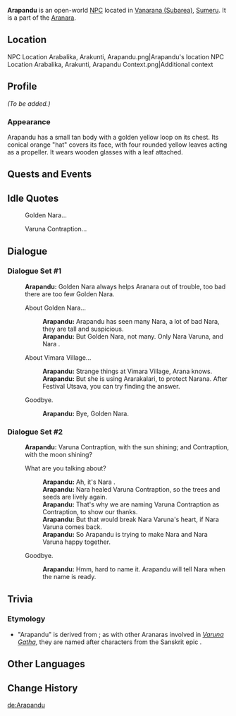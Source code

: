 {{Meta
|missing_NPC_profile  = yes
}}
{{Character Infobox
|type             = Open-World NPC
|group            = Aranara
|image            = NPC Arapandu.png
|region           = Sumeru
|location         = Sumeru
|affiliation      = 
|title            = 

|ancestry         = <!-- Clan/family -->
|father           = 
|mother           = 
|spouse           = 
|sibling          = 
|child            = 
|relative         = 

|dialoguereward   = 
}}
'''Arapandu''' is an open-world [[NPC]] located in [[Vanarana (Subarea)]], [[Sumeru]]. It is a part of the [[Aranara]].

==Location==
<gallery>
NPC Location Arabalika, Arakunti, Arapandu.png|Arapandu's location
NPC Location Arabalika, Arakunti, Arapandu Context.png|Additional context
</gallery>

==Profile==
''(To be added.)''

===Appearance===
Arapandu has a small tan body with a golden yellow loop on its chest. Its conical orange "hat" covers its face, with four rounded yellow leaves acting as a propeller. It wears wooden glasses with a leaf attached.

==Quests and Events==
{{Quests and Events}}

==Idle Quotes==
{{Dialogue Start}}
: {{DIcon|Idle}} Golden Nara...
: {{DIcon|Idle}} Varuna Contraption...
{{Dialogue End}}

==Dialogue==
===Dialogue Set #1===
{{Dialogue Start}}
:'''Arapandu:''' Golden Nara always helps Aranara out of trouble, too bad there are too few Golden Nara.
:{{DIcon}} About Golden Nara...
::'''Arapandu:''' Arapandu has seen many Nara, a lot of bad Nara, they are tall and suspicious.
::'''Arapandu:''' But Golden Nara, not many. Only Nara Varuna, and Nara {{Traveler}}.
:{{DIcon}} About Vimara Village...
::'''Arapandu:''' Strange things at Vimara Village, Arana knows.
::'''Arapandu:''' But she is using Ararakalari, to protect Narana. After Festival Utsava, you can try finding the answer.
:{{DIcon}} Goodbye.
::'''Arapandu:''' Bye, Golden Nara.
{{Dialogue End}}

===Dialogue Set #2===
{{Dialogue Start}}
:'''Arapandu:''' Varuna Contraption, with the sun shining; and {{Traveler}} Contraption, with the moon shining?
:{{DIcon}} What are you talking about?
::'''Arapandu:''' Ah, it's Nara {{Traveler}}.
::'''Arapandu:''' Nara {{Traveler}} healed Varuna Contraption, so the trees and seeds are lively again.
::'''Arapandu:''' That's why we are naming Varuna Contraption as {{Traveler}} Contraption, to show our thanks.
::'''Arapandu:''' But that would break Nara Varuna's heart, if Nara Varuna comes back.
::'''Arapandu:''' So Arapandu is trying to make Nara {{Traveler}} and Nara Varuna happy together.
:{{DIcon}} Goodbye.
::'''Arapandu:''' Hmm, hard to name it. Arapandu will tell Nara {{Traveler}} when the name is ready.
{{Dialogue End}}

==Trivia==
===Etymology===
* "Arapandu" is derived from {{W|Pandu}}; as with other Aranaras involved in ''[[Varuna Gatha]]'', they are named after characters from the Sanskrit epic {{W|Mahabharata}}.

==Other Languages==
{{Other Languages
|default_hidden = 1
|en      = Arapandu
|zhs     = 兰般度
|zhs_rm  = Lánbōdù{{Assumed}}
|zht     = 蘭般度
|zht_rm  = Lánbōdù{{Assumed}}
|ja      = アランパンドゥ
|ja_rm   = Aranpandu
|ko      = 아란판두
|es      = Arapandu
|fr      = Arapandu
|ru      = Арапанду
|th      = Arapandu
|vi      = Arapandu
|de      = Arapandu
|id      = Arapandu
|pt      = Arapandu
|tr      = Arapandu
|it      = Arapandu
}}

==Change History==
{{Change History|3.0}}

[[de:Arapandu]]